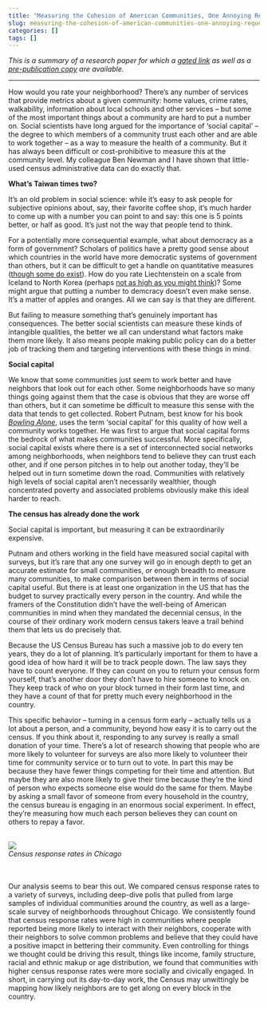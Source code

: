 ```yaml
---
title: "Measuring the Cohesion of American Communities, One Annoying Request at a Time"
slug: measuring-the-cohesion-of-american-communities-one-annoying-request-at-a-time
categories: []
tags: []
---
```


<i>This is a summary of a research paper for which a [gated link](http://apr.sagepub.com/content/43/4/625.short) as well as a [pre-publication copy](/post/census_response/Martin&Newman_CensusResponse.pdf) are available.</i>

---

How would you rate your neighborhood? There's any number of services that provide metrics about a given community: home values, crime rates, walkability, information about local schools and other services --  but some of the most important things about a community are hard to put a number on. Social scientists have long argued for the importance of 'social capital' -- the degree to which members of a community trust each other and are able to work together -- as a way to measure the health of a community. But it has always been difficult or cost-prohibitive to measure this at the community level. My colleague Ben Newman and I have shown that little-used census administrative data can do exactly that.

**What's Taiwan times two?**

It's an old problem in social science: while it's easy to ask people for subjective opinions about, say, their favorite coffee shop, it's much harder to come up with a number you can point to and say: this one is 5 points better, or half as good. It's just not the way that people tend to think.

For a potentially more consequential example, what about democracy as a form of government? Scholars of politics have a pretty good sense about which countries in the world have more democratic systems of government than others, but it can be difficult to get a handle on quantitative measures ([though some do exist](http://www.systemicpeace.org/polityproject.html)). How do you rate Liechtenstein on a scale from Iceland to North Korea (perhaps [not as high as you might think](http://blogs.lse.ac.uk/europpblog/2017/01/30/the-curious-case-of-liechtenstein/))? Some might argue that putting a number to demcracy doesn't even make sense. It's a matter of apples and oranges. All we can say is that they are different.

But failing to measure something that's genuinely important has consequences. The better social scientists can measure these kinds of intangible qualities, the better we all can understand what factors make them more likely. It also means people making public policy can do a better job of tracking them and targeting interventions with these things in mind.

**Social capital**

We know that some communities just seem to work better and have neighbors that look out for each other. Some neighborhoods have so many things going against them that the case is obvious that they are worse off than others, but it can sometime be difficult to measure this sense with the data that tends to get collected. Robert Putnam, best know for his book [_Bowling Alone_](http://bowlingalone.com/), uses the term 'social capital' for this quality of how well a community works together. He was first to argue that social capital forms the bedrock of what makes communities successful. More specifically, social capital exists where there is a set of interconnected social networks among neighborhoods, when neighbors tend to believe they can trust each other, and if one person pitches in to help out another today, they'll be helped out in turn sometime down the road. Communities with relatively high levels of social capital aren't necessarily wealthier, though concentrated poverty and associated problems obviously make this ideal harder to reach.

**The census has already done the work**

Social capital is important, but measuring it can be extraordinarily expensive.

Putnam and others working in the field have measured social capital with surveys, but it's rare that any one survey will go in enough depth to get an accurate estimate for small communities, *or* enough breadth to measure many communities, to make comparison between them in terms of social capital useful. But there is at least one organization in the US that has the budget to survey practically every person in the country. And while the framers of the Constitution didn't have the well-being of American communities in mind when they mandated the decennial census, in the course of their ordinary work modern census takers leave a trail behind them that lets us do precisely that.

Because the US Census Bureau has such a massive job to do every ten years, they do a lot of planning. It's particularly important for them to have a good idea of how hard it will be to track people down. The law says they have to count everyone. If they can count on you to return your census form yourself, that's another door they don't have to hire someone to knock on. They keep track of who on your block turned in their form last time, and they have a count of that for pretty much every neighborhood in the country.

This specific behavior -- turning in a census form early -- actually tells us a lot about a person, and a community, beyond how easy it is to carry out the census. If you think about it, responding to any survey is really a small donation of your time. There's a lot of research showing that people who are more likely to volunteer for surveys are also more likely to volunteer their time for community service or to turn out to vote. In part this may be because they have fewer things competing for their time and attention. But maybe they are also more likely to give their time because they're the kind of person who expects someone else would do the same for them. Maybe by asking a small favor of someone from every household in the country, the census bureau is engaging in an enormous social experiment. In effect, they're measuring how much each person believes they can count on others to repay a favor.
<br><br>

<div align="center">

![](/post/census_response/Cook County_Census Response Rates.png)
    <div align='left'><i>Census response rates in Chicago</i>
    </div>
</div>

<br><br>
Our analysis seems to bear this out. We compared census response rates to a variety of surveys, including deep-dive polls that pulled from large samples of individual communities around the country, as well as a large-scale survey of neighborhoods throughout Chicago. We consistently found that census response rates were high in communities where people reported being more likely to interact with their neighbors, cooperate with their neighbors to solve common problems and believe that they could have a positive imapct in bettering their community. Even controlling for things we thought could be driving this result, things like income, family structure, racial and ethnic makup or age distribution, we found that communities with higher census response rates were more socially and civically engaged. In short, in carrying out its day-to-day work, the Census may unwittingly be mapping how likely neighbors are to get along on every block in the country.
